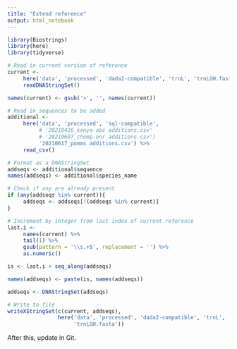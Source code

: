 ```yaml
---
title: "Extend reference"
output: html_notebook
---
```


```r
library(Biostrings)
library(here)
library(tidyverse)
```

```r
# Read in current version of reference
current <- 
     here('data', 'processed', 'dada2-compatible', 'trnL', 'trnLGH.fasta') %>% 
     readDNAStringSet()

names(current) <- gsub('>', '', names(current))
```

```r
# Read in sequences to be added
additional <- 
     here('data', 'processed', 'sql-compatible', 
          # '20210426_kenya-abc additions.csv'
          # '20210607_chomp-onr additions.csv') 
          '20210617_pomms additions.csv') %>% 
     read_csv()

# Format as a DNAStringSet
addseqs <- additional$sequence
names(addseqs) <- additional$species_name

# Check if any are already present
if (any(addseqs %in% current)){
     addseqs <- addseqs[!(addseqs %in% current)]
}

# Increment by integer from last index of current reference
last.i <- 
     names(current) %>% 
     tail(1) %>% 
     gsub(pattern = '\\s.+$', replacement = '') %>% 
     as.numeric()

is <- last.i + seq_along(addseqs)

names(addseqs) <- paste(is, names(addseqs))

addseqs <- DNAStringSet(addseqs)
```

```r
# Write to file
writeXStringSet(c(current, addseqs),
                here('data', 'processed', 'dada2-compatible', 'trnL',
                     'trnLGH.fasta'))
```

After this, update in Git.


